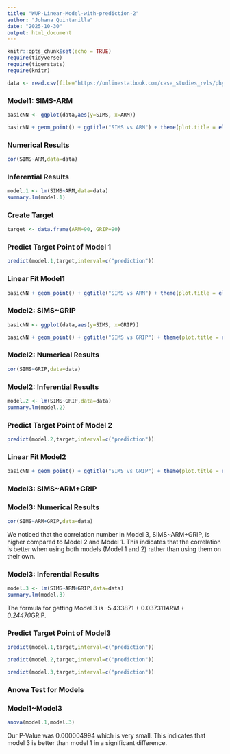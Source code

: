 ```yaml
---
title: "WUP-Linear-Model-with-prediction-2"
author: "Johana Quintanilla"
date: "2025-10-30"
output: html_document
---
```


```r
knitr::opts_chunk$set(echo = TRUE)
require(tidyverse)
require(tigerstats)
require(knitr)

data <- read.csv(file="https://onlinestatbook.com/case_studies_rvls/physical_strength/data.txt",sep="",header=TRUE)  
```

### Model1: SIMS-ARM
```r
basicNN <- ggplot(data,aes(y=SIMS, x=ARM))
```

```r
basicNN + geom_point() + ggtitle("SIMS vs ARM") + theme(plot.title = element_text(hjust = 0.5, size = 20))
```

### Numerical Results

```r
cor(SIMS~ARM,data=data)
```

### Inferential Results

```r
model.1 <- lm(SIMS~ARM,data=data)
summary.lm(model.1)
```

### Create Target

```r
target <- data.frame(ARM=90, GRIP=90)
```

### Predict Target Point of Model 1

```r
predict(model.1,target,interval=c("prediction"))
```

### Linear Fit Model1

```r
basicNN + geom_point() + ggtitle("SIMS vs ARM") + theme(plot.title = element_text(hjust = 0.5, size = 20)) + geom_smooth(method = lm) 
```

### Model2: SIMS~GRIP
```r
basicNN <- ggplot(data,aes(y=SIMS, x=GRIP))
```

```r
basicNN + geom_point() + ggtitle("SIMS vs GRIP") + theme(plot.title = element_text(hjust = 0.5, size = 20))
```

### Model2: Numerical Results

```r
cor(SIMS~GRIP,data=data)
```

### Model2: Inferential Results

```r
model.2 <- lm(SIMS~GRIP,data=data)
summary.lm(model.2)
```

### Predict Target Point of Model 2

```r
predict(model.2,target,interval=c("prediction"))
```

### Linear Fit Model2

```r
basicNN + geom_point() + ggtitle("SIMS vs GRIP") + theme(plot.title = element_text(hjust = 0.5, size = 20)) + geom_smooth(method = lm) 
```

### Model3: SIMS~ARM+GRIP

### Model3: Numerical Results

```r
cor(SIMS~ARM+GRIP,data=data)
```

We noticed that the correlation number in Model 3, SIMS~ARM+GRIP, is higher compared to Model 2 and Model 1. This indicates that the correlation is better when using both models (Model 1 and 2) rather than using them on their own. 

### Model3: Inferential Results

```r
model.3 <- lm(SIMS~ARM+GRIP,data=data)
summary.lm(model.3)
```

The formula for getting Model 3 is -5.433871 + 0.037311*ARM + 0.24470*GRIP. 

### Predict Target Point of Model3

```r
predict(model.1,target,interval=c("prediction"))
```

```r
predict(model.2,target,interval=c("prediction"))
```

```r
predict(model.3,target,interval=c("prediction"))
```

### Anova Test for Models

### Model1~Model3

```r
anova(model.1,model.3)
```

Our P-Value was 0.000004994 which is very small. This indicates that model 3 is better than model 1 in a significant difference. 


















